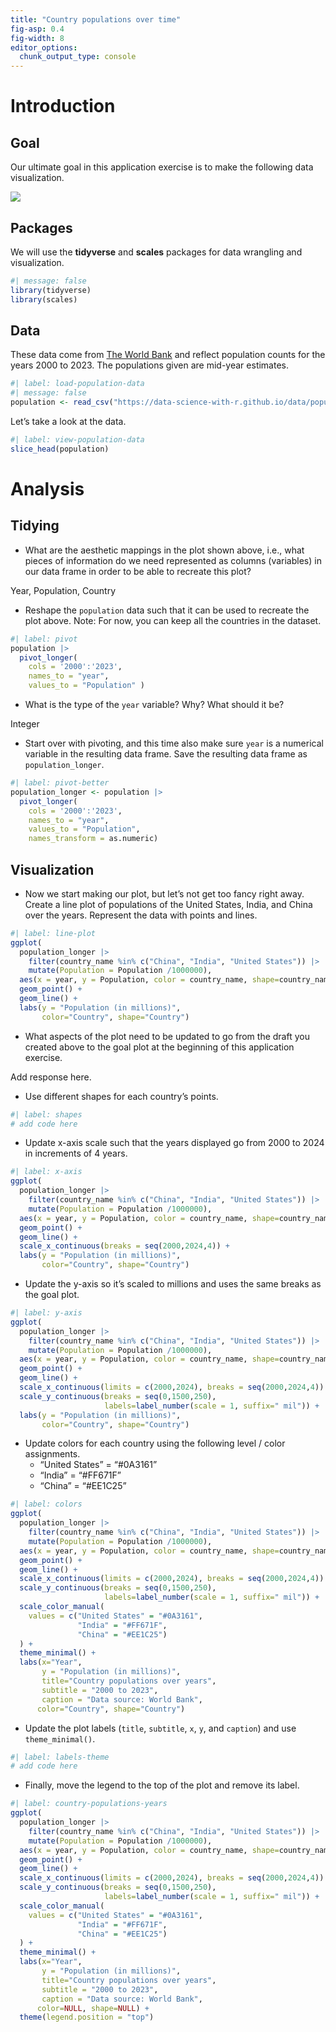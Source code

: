 ```yaml
---
title: "Country populations over time"
fig-asp: 0.4
fig-width: 8
editor_options: 
  chunk_output_type: console
---
```


# Introduction

## Goal

Our ultimate goal in this application exercise is to make the following data visualization.

![](https://data-science-with-r.github.io/images/country-populations-years.png){fig-alt="Line plot of country populations for the United States, India, and China between 2000 and 2023." fig-align="center"}

## Packages

We will use the **tidyverse** and **scales** packages for data wrangling and visualization.

```r
#| message: false
library(tidyverse)
library(scales)
```

## Data

These data come from [The World Bank](https://databank.worldbank.org/reports.aspx?source=2&series=SP.POP.TOTL&country=#) and reflect population counts for the years 2000 to 2023. The populations given are mid-year estimates.

```r
#| label: load-population-data
#| message: false
population <- read_csv("https://data-science-with-r.github.io/data/population.csv")
```

Let's take a look at the data.

```r
#| label: view-population-data
slice_head(population)
```

# Analysis

## Tidying

-   What are the aesthetic mappings in the plot shown above, i.e., what pieces of information do we need represented as columns (variables) in our data frame in order to be able to recreate this plot?

Year, Population, Country

-   Reshape the `population` data such that it can be used to recreate the plot above. Note: For now, you can keep all the countries in the dataset.

```r
#| label: pivot
population |>
  pivot_longer(
    cols = '2000':'2023',
    names_to = "year",
    values_to = "Population" )
```

-   What is the type of the `year` variable? Why? What should it be?

Integer

-   Start over with pivoting, and this time also make sure `year` is a numerical variable in the resulting data frame. Save the resulting data frame as `population_longer`.

```r
#| label: pivot-better
population_longer <- population |>
  pivot_longer(
    cols = '2000':'2023',
    names_to = "year",
    values_to = "Population",
    names_transform = as.numeric)
```

## Visualization

-   Now we start making our plot, but let's not get too fancy right away. Create a line plot of populations of the United States, India, and China over the years. Represent the data with points and lines.

```r
#| label: line-plot
ggplot(
  population_longer |>
    filter(country_name %in% c("China", "India", "United States")) |>
    mutate(Population = Population /1000000),
  aes(x = year, y = Population, color = country_name, shape=country_name)) +
  geom_point() + 
  geom_line() +
  labs(y = "Population (in millions)",
       color="Country", shape="Country")
```

-   What aspects of the plot need to be updated to go from the draft you created above to the goal plot at the beginning of this application exercise.

Add response here.

-   Use different shapes for each country's points.

```r
#| label: shapes
# add code here
```

-   Update x-axis scale such that the years displayed go from 2000 to 2024 in increments of 4 years.

```r
#| label: x-axis
ggplot(
  population_longer |>
    filter(country_name %in% c("China", "India", "United States")) |>
    mutate(Population = Population /1000000),
  aes(x = year, y = Population, color = country_name, shape=country_name)) +
  geom_point() + 
  geom_line() +
  scale_x_continuous(breaks = seq(2000,2024,4)) + 
  labs(y = "Population (in millions)",
       color="Country", shape="Country")
```

-   Update the y-axis so it's scaled to millions and uses the same breaks as the goal plot.

```r
#| label: y-axis
ggplot(
  population_longer |>
    filter(country_name %in% c("China", "India", "United States")) |>
    mutate(Population = Population /1000000),
  aes(x = year, y = Population, color = country_name, shape=country_name)) +
  geom_point() + 
  geom_line() +
  scale_x_continuous(limits = c(2000,2024), breaks = seq(2000,2024,4)) + 
  scale_y_continuous(breaks = seq(0,1500,250),
                     labels=label_number(scale = 1, suffix=" mil")) + 
  labs(y = "Population (in millions)",
       color="Country", shape="Country")
```

-   Update colors for each country using the following level / color assignments.
    -   "United States" = "#0A3161"
    -   "India" = "#FF671F"
    -   "China" = "#EE1C25"

```r
#| label: colors
ggplot(
  population_longer |>
    filter(country_name %in% c("China", "India", "United States")) |>
    mutate(Population = Population /1000000),
  aes(x = year, y = Population, color = country_name, shape=country_name)) +
  geom_point() + 
  geom_line() +
  scale_x_continuous(limits = c(2000,2024), breaks = seq(2000,2024,4)) + 
  scale_y_continuous(breaks = seq(0,1500,250),
                     labels=label_number(scale = 1, suffix=" mil")) + 
  scale_color_manual(
    values = c("United States" = "#0A3161",
               "India" = "#FF671F",
               "China" = "#EE1C25")
  ) + 
  theme_minimal() +
  labs(x="Year",
       y = "Population (in millions)",
       title="Country populations over years",
       subtitle = "2000 to 2023",
       caption = "Data source: World Bank",
      color="Country", shape="Country")
```

-   Update the plot labels (`title`, `subtitle`, `x`, `y`, and `caption`) and use `theme_minimal()`.

```r
#| label: labels-theme
# add code here
```

-   Finally, move the legend to the top of the plot and remove its label.

```r
#| label: country-populations-years
ggplot(
  population_longer |>
    filter(country_name %in% c("China", "India", "United States")) |>
    mutate(Population = Population /1000000),
  aes(x = year, y = Population, color = country_name, shape=country_name)) +
  geom_point() + 
  geom_line() +
  scale_x_continuous(limits = c(2000,2024), breaks = seq(2000,2024,4)) + 
  scale_y_continuous(breaks = seq(0,1500,250),
                     labels=label_number(scale = 1, suffix=" mil")) + 
  scale_color_manual(
    values = c("United States" = "#0A3161",
               "India" = "#FF671F",
               "China" = "#EE1C25")
  ) + 
  theme_minimal() +
  labs(x="Year",
       y = "Population (in millions)",
       title="Country populations over years",
       subtitle = "2000 to 2023",
       caption = "Data source: World Bank",
      color=NULL, shape=NULL) + 
  theme(legend.position = "top")
```
